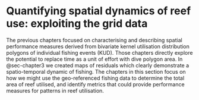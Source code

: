 # Quantifying spatial dynamics of reef use: exploiting the grid data  {#sec-grid_dyn .unnumbered}

The previous chapters focused on characterising and describing spatial performance measures derived from bivariate kernel utilisation distribution polygons of individual fishing events (KUD). Those chapters directly explore the potential to replace time as a unit of effort with dive polygon area. In @sec-chapter3 we created maps of residuals which clearly demonstrate a spatio-temporal dynamic of fishing. The chapters in this section focus on how we might use the geo-referenced fishing data to determine the total area of reef utilised, and identify metrics that could provide performance measures for patterns in reef utilisation.